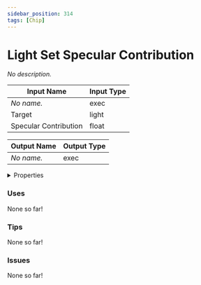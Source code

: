 ```yaml
---
sidebar_position: 314
tags: [Chip]
---
```


# Light Set Specular Contribution

*No description.*



| Input Name | Input Type |
|-----------|-----------|
| *No name.* | exec |
| Target | light |
| Specular Contribution | float |

| Output Name | Output Type |
|-----------|-----------|
| *No name.* | exec |


<details>
  <summary>Properties</summary>
  <div>
    <div>
    <table>
      <thead>
        <tr>
          <th>Is beta required?</th>
          <th>❌</th>
        </tr>
        <tr>
          <th>Is this chip a trolling risk?</th>
          <th>❌</th>
        </tr>
        <tr>
          <th>Chip UUPD</th>
          <th>723817f6-9562-4f36-b3cc-1c66da5ac3c6</th>
        </tr>
      </thead>
    </table>
    </div>
  </div>
</details>

### Uses

None so far!

### Tips

None so far!

### Issues

None so far!